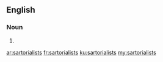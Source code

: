 ==English==

===Noun===
{{head|en|plural}}

# {{plural of|sartorialist|lang=en|nocat=1}}

[[ar:sartorialists]]
[[fr:sartorialists]]
[[ku:sartorialists]]
[[my:sartorialists]]